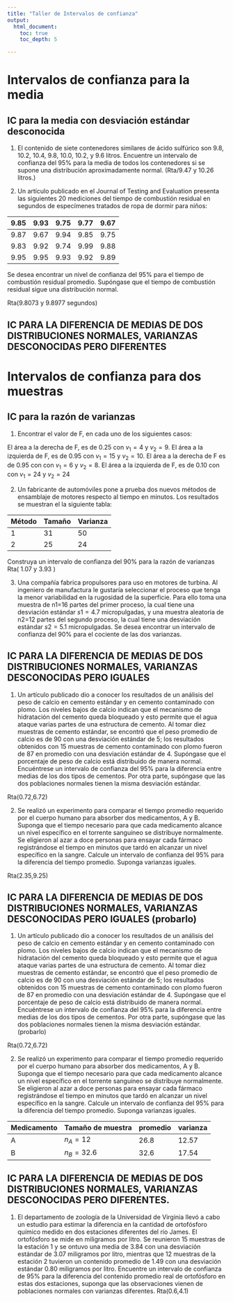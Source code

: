 ```yaml
---
title: "Taller de Intervalos de confianza"
output:
  html_document:
    toc: true
    toc_depth: 5

---
```


# Intervalos de confianza para la media

## IC para la media con desviación estándar desconocida

1. El contenido de siete contenedores similares de ácido sulfúrico son 9.8, 10.2, 10.4, 9.8, 10.0, 10.2, y 9.6 litros. Encuentre un intervalo de confianza del 95% para la media de todos los contenedores si se supone una distribución aproximadamente normal.
(Rta/9.47 y 10.26 litros.)

2. Un artículo publicado en el Journal of Testing and Evaluation presenta las siguientes 20 mediciones del tiempo de combustión residual en segundos de especímenes tratados de ropa de dormir para niños:

|9.85 | 9.93| 9.75| 9.77| 9.67|
|-----|-----|-----|-----|-----|
|9.87 |9.67 |9.94 |9.85 |9.75 |
|9.83 |9.92 |9.74 |9.99 |9.88 |
|9.95 |9.95 |9.93 |9.92 |9.89 |

Se desea encontrar un nivel de confianza del 95% para el tiempo de combustión residual promedio. Supóngase que el tiempo de combustión residual sigue una distribución normal.

Rta(9.8073 y 9.8977 segundos)

## IC PARA LA DIFERENCIA DE MEDIAS DE DOS DISTRIBUCIONES NORMALES, VARIANZAS DESCONOCIDAS PERO DIFERENTES

# Intervalos de confianza para dos muestras

## IC para la razón de varianzas

1. Encontrar el valor de F, en cada uno de los siguientes casos:

El área a la derecha de F, es de 0.25 con $v_1=4$ y $v_2 =9$.
El área a la izquierda de F, es de 0.95 con $v_1=15$ y $v_2=10$.
El área a la derecha de F es de 0.95 con con $v_1=6$ y $v_2=8$.
El área a la izquierda de F, es de 0.10 con con $v_1=24$ y $v_2 =24$

2. Un fabricante de automóviles pone a prueba dos nuevos métodos de ensamblaje de motores respecto al tiempo en minutos. Los resultados se muestran el la siguiente tabla:


|Método|Tamaño|Varianza|
|------|------|--------|
|  1   |31    |50      |
|  2   | 25   |  24    |

Construya un intervalo de confianza del 90% para la razón de varianzas
Rta( 1.07 y 3.93 )

3. Una compañía fabrica propulsores para uso en motores de turbina. Al ingeniero de manufactura le gustaría seleccionar el proceso que tenga la menor variabilidad en la rugosidad de la superficie. Para ello toma una muestra de n1=16 partes del primer proceso, la cual tiene una desviación estándar $s1 = 4.7$ micropulgadas, y una muestra aleatoria de n2=12 partes del segundo proceso, la cual tiene una desviación estándar $s2 = 5.1$ micropulgadas. Se desea encontrar un intervalo de confianza del 90% para el cociente de las dos varianzas.

## IC PARA LA DIFERENCIA DE MEDIAS DE DOS DISTRIBUCIONES NORMALES, VARIANZAS DESCONOCIDAS PERO IGUALES

1. Un artículo publicado dio a conocer los resultados de un análisis del peso de calcio en cemento estándar y en cemento contaminado con plomo. Los niveles bajos de calcio indican que el mecanismo de hidratación del cemento queda bloqueado y esto permite que el agua ataque varias partes de una estructura de cemento. Al tomar diez muestras de cemento estándar, se encontró que el peso promedio de calcio es de 90 con una desviación estándar de 5; los resultados obtenidos con 15 muestras de cemento contaminado con plomo fueron de 87 en promedio con una desviación estándar de 4. Supóngase que el porcentaje de peso de calcio está distribuido de manera normal. Encuéntrese un intervalo de confianza del 95% para la diferencia entre medias de los dos tipos de cementos. Por otra parte, supóngase que las dos poblaciones normales tienen la misma desviación estándar.

Rta(0.72,6.72)

2. Se realizó un experimento para comparar el tiempo promedio requerido por el cuerpo humano para absorber dos medicamentos, A y B. Suponga que el tiempo necesario para que cada medicamento alcance un nivel específico en el torrente sanguíneo se distribuye normalmente. Se eligieron al azar a doce personas para ensayar cada fármaco registrándose el tiempo en minutos que tardó en alcanzar un nivel específico en la sangre. Calcule un intervalo de confianza del 95% para la diferencia del tiempo promedio. Suponga varianzas iguales.

Rta(2.35,9.25)

## IC PARA LA DIFERENCIA DE MEDIAS DE DOS DISTRIBUCIONES NORMALES, VARIANZAS DESCONOCIDAS PERO IGUALES (probarlo)

1. Un artículo publicado dio a conocer los resultados de un análisis del peso de calcio en cemento estándar y en cemento contaminado con plomo. Los niveles bajos de calcio indican que el mecanismo de hidratación del cemento queda bloqueado y esto permite que el agua ataque varias partes de una estructura de cemento. Al tomar diez muestras de cemento estándar, se encontró que el peso promedio de calcio es de 90 con una desviación estándar de 5; los resultados obtenidos con 15 muestras de cemento contaminado con plomo fueron de 87 en promedio con una desviación estándar de 4. Supóngase que el porcentaje de peso de calcio está distribuido de manera normal. Encuéntrese un intervalo de confianza del 95% para la diferencia entre medias de los dos tipos de cementos. Por otra parte, supóngase que las dos poblaciones normales tienen la misma desviación estándar.(probarlo)

Rta(0.72,6.72)

2. Se realizó un experimento para comparar el tiempo promedio requerido por el cuerpo humano para absorber dos medicamentos, A y B. Suponga que el tiempo necesario para que cada medicamento alcance un nivel específico en el torrente sanguíneo se distribuye normalmente. Se eligieron al azar a doce personas para ensayar cada fármaco registrándose el tiempo en minutos que tardó en alcanzar un nivel específico en la sangre. Calcule un intervalo de confianza del 95% para la diferencia del tiempo promedio. Suponga varianzas iguales.


|Medicamento |Tamaño de muestra |promedio |varianza|
|------------|------------------|---------|--------|
|A           |   $n_A=12$       |26.8     |12.57   |
| B          |  $n_B=32.6$      |32.6     |17.54   |


## IC PARA LA DIFERENCIA DE MEDIAS DE DOS DISTRIBUCIONES NORMALES, VARIANZAS DESCONOCIDAS PERO DIFERENTES.

1. El departamento de zoología de la Universidad de Virginia llevó a cabo un estudio para estimar la diferencia en la cantidad de ortofósforo químico medido en dos estaciones diferentes del río James. El ortofósforo se mide en miligramos por litro. Se reunieron 15 muestras de la estación 1 y se ontuvo una media de 3.84 con una desviación estándar de 3.07 miligramos por litro, mientras que 12 muestras de la estación 2 tuvieron un contenido promedio de 1.49 con una desviación estándar 0.80 miligramos por litro. Encuentre un intervalo de confianza de 95% para la diferencia del contenido promedio real de ortofósforo en estas dos estaciones, suponga que las observaciones vienen de poblaciones normales con varianzas diferentes.
 Rta(0.6,4.1)